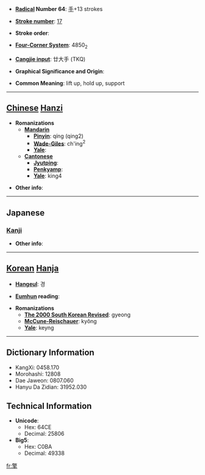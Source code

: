 * '''[[Wiktionary:Chinese radical index| Radical]] Number 64''': [[Wiktionary:Chinese radical index 手|手]]+13 strokes

* '''[[Wiktionary:Chinese total strokes index|Stroke number]]''': [[Wiktionary:Chinese total strokes index 17|17]]

* '''Stroke order''': 

* '''[[Wiktionary:Chinese four corner index|Four-Corner System]]''': 4850<sub>2</sub>

* '''[[Wiktionary:Chinese Cangjie index|Cangjie input]]''': 廿大手 (TKQ)

* '''Graphical Significance and Origin''': 

* '''Common Meaning''': lift up, hold up, support

----

== [[Chinese]] [[Hanzi]] ==

* '''Romanizations'''
** '''[[Mandarin]]'''
*** '''[[Pinyin]]''': qíng (qing2)
*** '''[[Wade-Giles]]''': ch'ing<sup>2</sup>
*** '''[[Yale]]''': 
** '''[[Cantonese]]'''
*** '''[[Jyutping]]''':
*** '''[[Penkyamp]]''': 
*** '''[[Yale]]''': king4

* '''Other info''': 

----

==Japanese==
===[[Kanji]]===
{{kanji|on readings=[[けい]] (kei), [[ぎょう]] (gyō)
|kun readings=[[ささげる]] (sasageru)
}}

* '''Other info''':  

----

== [[Korean]] [[Hanja]] ==

* '''[[Hangeul]]''': 경

* '''[[Eumhun]] reading''': 

* '''Romanizations'''
** '''[[The 2000 South Korean Revised Romanization|The 2000 South Korean Revised]]''': gyeong
** '''[[McCune-Reischauer]]''': kyŏng
** '''[[Yale]]''': keyng

----

== Dictionary Information ==

* KangXi: 0458.170
* Morohashi: 12808
* Dae Jaweon: 0807.060
* Hanyu Da Zidian: 31952.030

== Technical Information ==

* '''Unicode''':
** Hex: 64CE
** Decimal: 25806
* '''Big5''':
** Hex: C0BA
** Decimal: 49338

[[fr:擎]]